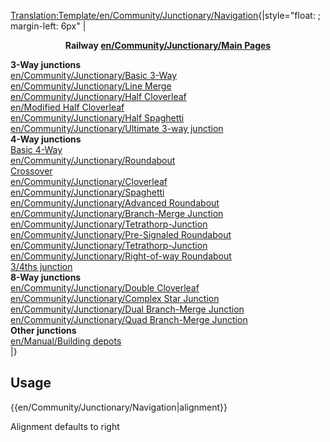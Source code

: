 <noinclude>[[Translation:Template/en/Community/Junctionary/Navigation]]</noinclude>{|style="float: {{{1|right}}}; margin-left: 6px"
|<center>'''Railway [[en/Community/Junctionary/Main Page]]s'''</center>
'''3-Way junctions'''<br>
[[en/Community/Junctionary/Basic 3-Way]]<br>
[[en/Community/Junctionary/Line Merge]]<br>
[[en/Community/Junctionary/Half Cloverleaf]]<br>
[[en/Modified Half Cloverleaf]]<br>
[[en/Community/Junctionary/Half Spaghetti]]<br>
[[en/Community/Junctionary/Ultimate 3-way junction]]<br>

'''4-Way junctions'''<br>
[[en/Community/Junctionary/Basic 4-Way Junction|Basic 4-Way]]<br>
[[en/Community/Junctionary/Roundabout]]<br>
[[en/Community/Junctionary/Crossover-Junction|Crossover]]<br>
[[en/Community/Junctionary/Cloverleaf]]<br>
[[en/Community/Junctionary/Spaghetti]]<br>
[[en/Community/Junctionary/Advanced Roundabout]]<br>
[[en/Community/Junctionary/Branch-Merge Junction]]<br>
[[en/Community/Junctionary/Tetrathorp-Junction]]<br>
[[en/Community/Junctionary/Pre-Signaled Roundabout]]<br>
[[en/Community/Junctionary/Tetrathorp-Junction]]<br>
[[en/Community/Junctionary/Right-of-way Roundabout]]<br>
[[en/Community/Junctionary/3∕4ths junction|3/4ths junction]]<br>

'''8-Way junctions'''<br>
[[en/Community/Junctionary/Double Cloverleaf]]<br>
[[en/Community/Junctionary/Complex Star Junction]]<br>
[[en/Community/Junctionary/Dual Branch-Merge Junction]]<br>
[[en/Community/Junctionary/Quad Branch-Merge Junction]]<br>

'''Other junctions'''<br>
[[en/Manual/Building depots]]<br>

|}
<noinclude>
==Usage==
<nowiki>{{en/Community/Junctionary/Navigation|alignment}}</nowiki>

Alignment defaults to right
</noinclude>